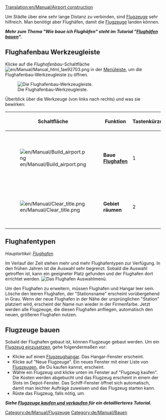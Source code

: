 [[Translation:en/Manual/Airport construction]]
{{de/Übersetzung|en/Manual/Airport construction|99}}
{{de/Manual/Inhaltsverzeichnis}}

Um Städte über eine sehr lange Distanz zu verbinden, sind [[de/Manual/Flugzeuge|Flugzeuge]] sehr hilfreich. Man benötigt aber Flughäfen, damit die [[de/Flugezeuge|Flugzeuge]] landen können.

'''''Mehr zum Thema "Wie baue ich Flughäfen" steht im Tutorial "[[de/Manual/Flughäfen bauen|Flughäfen bauen]]".'''''

==Flughafenbau Werkzeugleiste==
Klicke auf die ''Flughafenbau''-Schaltfläche [[File:en/Manual/Manual html 1ae92703.png]] in der [[de/Manual/Spieloberfläche|Menüleiste]], um die Flughafenbau-Werkzeugleiste zu öffnen.

[[File:en/Manual/Airport construction.png|none|frame|Die Flughafenbau-Werkzeugleiste.]]

Überblick über die Werkzeuge (von links nach rechts) und was sie bewirken:

{| {{en/Wikitable}}
|- style="background:#efefef"
!Schaltfläche
!width='160'|Funktion
!Tastenkürzel
!Beschreibung
|-
|[[File:en/Manual/Build airport.png]]||'''Baue [[en/Flughafenbau|Flughafen]]'''||1
|Öffnet das [[de/Manual/Flughäfen bauen|Flughafen]]-Auswahlfenster um den zu bauenden Flughafentyp auszuwählen. 
|-
|[[File:en/Manual/Clear title.png]]||'''Gebiet räumen'''||2
|Räumt ein Feld vollständig. Nicht auf jedes Feld anwendbar. 
|}

==Flughafentypen==
''Hauptartikel: [[de/Flughafen|Flughafen]]''

Im Verlauf der Zeit stehen mehr und mehr Flughafentypen zur Verfügung. In den frühen Jahren ist die Auswahl sehr begrenzt. Sobald die Auswahl getroffen ist, kann ein geeigneter Platz gefunden und der Flughafen dort errichtet werden.
[[File:de/Manual/Airport-selection1.png|none|frame|Das Flughafen Auswahlmenü.]]

Um den Flughafen zu erweitern, müssen Flughafen und Hangar leer sein. Lösche den leeren Flughafen, der "Stationsname" erscheint vorübergehend in Grau. Wenn der neue Flughafen in der Nähe der ursprünglichen "Station" platziert wird, erscheint der Name nun wieder in der Firmenfarbe. Jetzt werden alle Flugzeuge, die diesen Flughafen anfliegen, automatisch den neuen, größeren Flughafen nutzen.

==Flugzeuge bauen==
Sobald der Flughafen gebaut ist, können Flugzeuge gebaut werden. Um ein [[de/Manual/Flugzeuge kaufen und verkaufen|Flugzeug einzusetzen]], gehe folgendermaßen vor:
*Klicke auf einen [[de/Flugzeughangar|Flugzeughangar]]. Das Hangar-Fenster erscheint. 
*Klicke auf "Neue Flugzeuge". Ein neues Fenster mit einer Liste von [[de/Manual/Flugzeuge|Flugzeugen]], die Du kaufen kannst, erscheint. 
*Wähle ein Flugzeug und klicke unten im Fenster auf "Flugzeug kaufen". Die Kosten werden abgebucht und das Flugzeug erscheint in einem der Slots im Depot-Fenster. Das Schiff-Fenster öffnet sich automatisch, damit man leichter Aufträge zuweisen und das Flugzeug starten kann. 
*Rüste das Flugzeug, falls nötig, um.

'''''Siehe [[de/Manual/Flugzeuge kaufen und verkaufen|Flugzeuge kaufen und verkaufen]] für ein detaillierteres Tutorial.'''''

[[Category:de/Manual/Flugzeuge]]
[[Category:de/Manual/Bauen]]